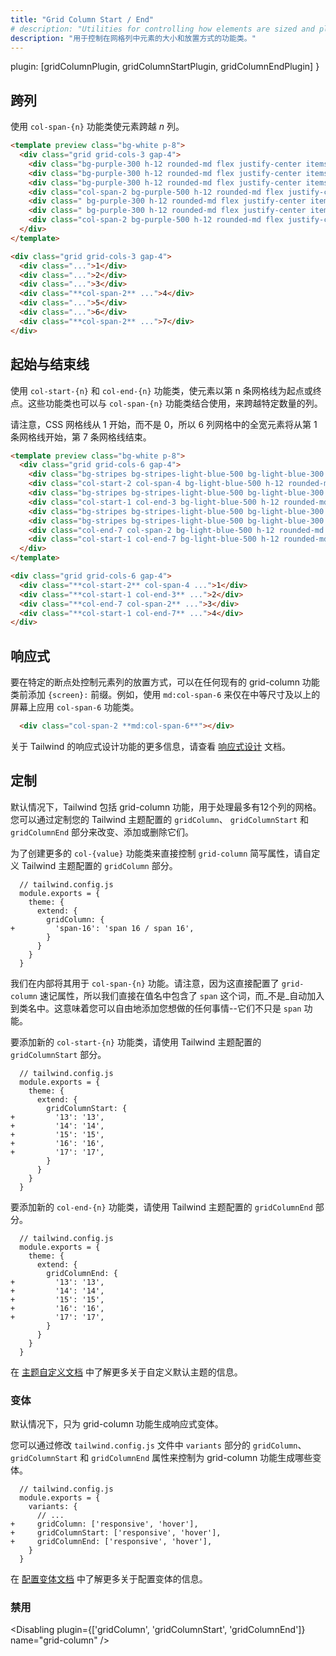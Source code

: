 ```yaml
---
title: "Grid Column Start / End"
# description: "Utilities for controlling how elements are sized and placed across grid columns."
description: "用于控制在网格列中元素的大小和放置方式的功能类。"
---
```



  plugin: [gridColumnPlugin, gridColumnStartPlugin, gridColumnEndPlugin]
}

<!-- ## Spanning columns -->
## 跨列

<!-- Use the `col-span-{n}` utilities to make an element span _n_ columns. -->
使用 `col-span-{n}` 功能类使元素跨越 _n_ 列。

```html purple
<template preview class="bg-white p-8">
  <div class="grid grid-cols-3 gap-4">
    <div class="bg-purple-300 h-12 rounded-md flex justify-center items-center text-white text-2xl font-extrabold">1</div>
    <div class="bg-purple-300 h-12 rounded-md flex justify-center items-center text-white text-2xl font-extrabold">2</div>
    <div class="bg-purple-300 h-12 rounded-md flex justify-center items-center text-white text-2xl font-extrabold">3</div>
    <div class="col-span-2 bg-purple-500 h-12 rounded-md flex justify-center items-center text-white text-2xl font-extrabold">4</div>
    <div class=" bg-purple-300 h-12 rounded-md flex justify-center items-center text-white text-2xl font-extrabold">5</div>
    <div class=" bg-purple-300 h-12 rounded-md flex justify-center items-center text-white text-2xl font-extrabold">6</div>
    <div class="col-span-2 bg-purple-500 h-12 rounded-md flex justify-center items-center text-white text-2xl font-extrabold">7</div>
  </div>
</template>

<div class="grid grid-cols-3 gap-4">
  <div class="...">1</div>
  <div class="...">2</div>
  <div class="...">3</div>
  <div class="**col-span-2** ...">4</div>
  <div class="...">5</div>
  <div class="...">6</div>
  <div class="**col-span-2** ...">7</div>
</div>
```

<!-- ## Starting and ending lines -->
## 起始与结束线

<!-- Use the `col-start-{n}` and `col-end-{n}` utilities to make an element start or end at the _nth_ grid line. These can also be combined with the `col-span-{n}` utilities to span a specific number of columns. -->
使用 `col-start-{n}` 和 `col-end-{n}` 功能类，使元素以第 n 条网格线为起点或终点。这些功能类也可以与 `col-span-{n}` 功能类结合使用，来跨越特定数量的列。

<!-- Note that CSS grid lines start at 1, not 0, so a full-width element in a 6-column grid would start at line 1 and end at line 7. -->
请注意，CSS 网格线从 1 开始，而不是 0，所以 6 列网格中的全宽元素将从第 1 条网格线开始，第 7 条网格线结束。

```html lightBlue
<template preview class="bg-white p-8">
  <div class="grid grid-cols-6 gap-4">
    <div class="bg-stripes bg-stripes-light-blue-500 bg-light-blue-300 bg-opacity-25 h-12 rounded-md flex items-center justify-center text-white text-2xl font-extrabold"></div>
    <div class="col-start-2 col-span-4 bg-light-blue-500 h-12 rounded-md flex items-center justify-center text-white text-2xl font-extrabold">1</div>
    <div class="bg-stripes bg-stripes-light-blue-500 bg-light-blue-300 bg-opacity-25 h-12 rounded-md flex items-center justify-center text-white text-2xl font-extrabold"></div>
    <div class="col-start-1 col-end-3 bg-light-blue-500 h-12 rounded-md flex items-center justify-center text-white text-2xl font-extrabold">2</div>
    <div class="bg-stripes bg-stripes-light-blue-500 bg-light-blue-300 bg-opacity-25 h-12 rounded-md flex items-center justify-center text-white text-2xl font-extrabold"></div>
    <div class="bg-stripes bg-stripes-light-blue-500 bg-light-blue-300 bg-opacity-25 h-12 rounded-md flex items-center justify-center text-white text-2xl font-extrabold"></div>
    <div class="col-end-7 col-span-2 bg-light-blue-500 h-12 rounded-md flex items-center justify-center text-white text-2xl font-extrabold">3</div>
    <div class="col-start-1 col-end-7 bg-light-blue-500 h-12 rounded-md flex items-center justify-center text-white text-2xl font-extrabold">4</div>
  </div>
</template>

<div class="grid grid-cols-6 gap-4">
  <div class="**col-start-2** col-span-4 ...">1</div>
  <div class="**col-start-1 col-end-3** ...">2</div>
  <div class="**col-end-7 col-span-2** ...">3</div>
  <div class="**col-start-1 col-end-7** ...">4</div>
</div>
```

<!-- ## Responsive -->
## 响应式

<!-- To control the column placement of an element at a specific breakpoint, add a `{screen}:` prefix to any existing grid-column utility. For example, use `md:col-span-6` to apply the `col-span-6` utility at only medium screen sizes and above. -->
要在特定的断点处控制元素列的放置方式，可以在任何现有的 grid-column 功能类前添加 `{screen}:` 前缀。例如，使用 `md:col-span-6` 来仅在中等尺寸及以上的屏幕上应用 `col-span-6` 功能类。

```html
  <div class="col-span-2 **md:col-span-6**"></div>
```

<!-- For more information about Tailwind's responsive design features, check out the [Responsive Design](/docs/responsive-design) documentation. -->
关于 Tailwind 的响应式设计功能的更多信息，请查看 [响应式设计](/docs/responsive-design) 文档。

<!-- ## Customizing -->
## 定制

<!-- By default Tailwind includes grid-column utilities for working with grids with up to 12 columns. You change, add, or remove these by customizing the `gridColumn`, `gridColumnStart`, and `gridColumnEnd` sections of your Tailwind theme config. -->
默认情况下，Tailwind 包括 grid-column 功能，用于处理最多有12个列的网格。您可以通过定制您的 Tailwind 主题配置的 `gridColumn`、 `gridColumnStart` 和 `gridColumnEnd` 部分来改变、添加或删除它们。

<!-- For creating more `col-{value}` utilities that control the `grid-column` shorthand property directly, customize the `gridColumn` section of your Tailwind theme config: -->
为了创建更多的 `col-{value}` 功能类来直接控制 `grid-column` 简写属性，请自定义 Tailwind 主题配置的 `gridColumn` 部分。

```diff-js
  // tailwind.config.js
  module.exports = {
    theme: {
      extend: {
        gridColumn: {
+         'span-16': 'span 16 / span 16',
        }
      }
    }
  }
```

<!-- We use this internally for our `col-span-{n}` utilities. Note that since this configures the `grid-column` shorthand property directly, we include the word `span` directly in the value name, it's _not_ baked into the class name automatically. That means you are free to add entries that do whatever you want here — they don't just have to be `span` utilities. -->
我们在内部将其用于 `col-span-{n}` 功能。请注意，因为这直接配置了 `grid-column` 速记属性，所以我们直接在值名中包含了 `span` 这个词，而_不是_自动加入到类名中。这意味着您可以自由地添加您想做的任何事情--它们不只是 `span` 功能。

<!-- To add new `col-start-{n}` utilities, use the `gridColumnStart` section of your Tailwind theme config: -->
要添加新的  `col-start-{n}` 功能类，请使用 Tailwind 主题配置的 `gridColumnStart` 部分。

```diff-js
  // tailwind.config.js
  module.exports = {
    theme: {
      extend: {
        gridColumnStart: {
+         '13': '13',
+         '14': '14',
+         '15': '15',
+         '16': '16',
+         '17': '17',
        }
      }
    }
  }
```

<!-- To add new `col-end-{n}` utilities, use the `gridColumnEnd` section of your Tailwind theme config: -->
要添加新的  `col-end-{n}` 功能类，请使用 Tailwind 主题配置的 `gridColumnEnd` 部分。

```diff-js
  // tailwind.config.js
  module.exports = {
    theme: {
      extend: {
        gridColumnEnd: {
+         '13': '13',
+         '14': '14',
+         '15': '15',
+         '16': '16',
+         '17': '17',
        }
      }
    }
  }
```

<!-- Learn more about customizing the default theme in the [theme customization documentation](/docs/theme#customizing-the-default-theme). -->
在 [主题自定义文档](/docs/theme#customizing-the-default-theme) 中了解更多关于自定义默认主题的信息。

<!-- ### Variants -->
### 变体

<!-- By default, only responsive variants are generated for grid-column utilities. -->
默认情况下，只为 grid-column 功能生成响应式变体。

<!-- You can control which variants are generated for the grid-column utilities by modifying the `gridColumn`, `gridColumnStart`, and `gridColumnEnd` properties in the `variants` section of your `tailwind.config.js` file. -->
您可以通过修改 `tailwind.config.js` 文件中 `variants` 部分的 `gridColumn`、`gridColumnStart` 和 `gridColumnEnd` 属性来控制为 grid-column 功能生成哪些变体。

```diff-js
  // tailwind.config.js
  module.exports = {
    variants: {
      // ...
+     gridColumn: ['responsive', 'hover'],
+     gridColumnStart: ['responsive', 'hover'],
+     gridColumnEnd: ['responsive', 'hover'],
    }
  }
```

<!-- Learn more about configuring variants in the [configuring variants documentation](/docs/configuring-variants/). -->
在 [配置变体文档](/docs/configuring-variants/) 中了解更多关于配置变体的信息。

### 禁用

<Disabling plugin={['gridColumn', 'gridColumnStart', 'gridColumnEnd']} name="grid-column" />
